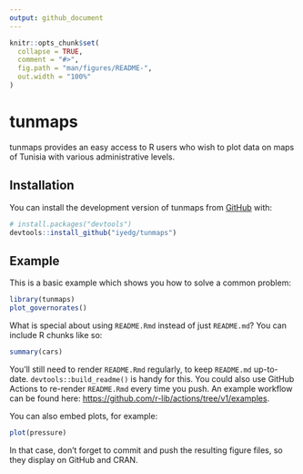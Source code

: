 ```yaml
---
output: github_document
---
```


<!-- README.md is generated from README.Rmd. Please edit that file -->

```r
knitr::opts_chunk$set(
  collapse = TRUE,
  comment = "#>",
  fig.path = "man/figures/README-",
  out.width = "100%"
)
```

# tunmaps

<!-- badges: start -->
<!-- badges: end -->

tunmaps provides an easy access to R users who wish to plot data on maps of Tunisia with various administrative levels.

## Installation

You can install the development version of tunmaps from [GitHub](https://github.com/) with:

``` r
# install.packages("devtools")
devtools::install_github("iyedg/tunmaps")
```

## Example

This is a basic example which shows you how to solve a common problem:

```r
library(tunmaps)
plot_governorates()
```

What is special about using `README.Rmd` instead of just `README.md`? You can include R chunks like so:

```r
summary(cars)
```

You'll still need to render `README.Rmd` regularly, to keep `README.md` up-to-date. `devtools::build_readme()` is handy for this. You could also use GitHub Actions to re-render `README.Rmd` every time you push. An example workflow can be found here: <https://github.com/r-lib/actions/tree/v1/examples>.

You can also embed plots, for example:

```r
plot(pressure)
```

In that case, don't forget to commit and push the resulting figure files, so they display on GitHub and CRAN.
